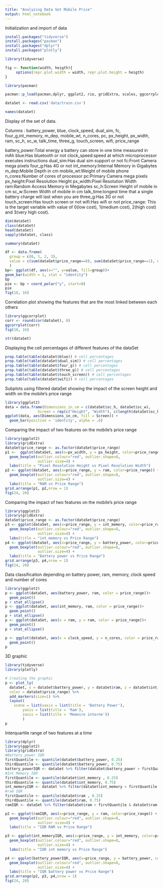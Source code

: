 ```yaml
---
title: "Analyzing Data Set Mobile Price"
output: html_notebook
---
```


Initialization and import of data

```r
install.packages("tidyverse")
install.packages("pacman")
install.packages("dplyr")
install.packages("plotly")

library(tidyverse)

fig <- function(width, heigth){
     options(repr.plot.width = width, repr.plot.height = heigth)
}

library(pacman)

pacman::p_load(pacman,dplyr, ggplot2, rio, gridExtra, scales, ggcorrplot, caret, e1071)

dataSet <- read.csv('data/train.csv')
```


```r
names(dataSet)
```

Display of the set of data.

Columns : battery_power, blue, clock_speed, dual_sim, fc, four_g,int_memory, m_dep, mobile_wt, n_cores, pc, px_height, px_width, ram, sc_h, sc_w, talk_time, three_g, touch_screen, wifi, price_range

battery_power:Total energy a battery can store in one time measured in mAh
blue:Has bluetooth or not
clock_speed:speed at which microprocessor executes instructions
dual_sim:Has dual sim support or not
fc:Front Camera mega pixels
four_g:Has 4G or not
int_memory:Internal Memory in Gigabytes
m_dep:Mobile Depth in cm
mobile_wt:Weight of mobile phone
n_cores:Number of cores of processor
pc:Primary Camera mega pixels
px_height:Pixel Resolution Height
px_width:Pixel Resolution Width
ram:Random Access Memory in Megabytes
sc_h:Screen Height of mobile in cm
sc_w:Screen Width of mobile in cm
talk_time:longest time that a single battery charge will last when you are
three_g:Has 3G or not
touch_screen:Has touch screen or not
wifi:Has wifi or not
price_range: This is the target variable with value of 0(low cost), 1(medium cost), 2(high cost) and 3(very high cost).

```r
dim(dataSet)
class(dataSet)
head(dataSet)
sapply(dataSet, class)
```


```r
summary(dataSet)
```

```r
df <- data.frame(
  group = c(0, 1, 2, 3),
  value = c(sum(dataSet$price_range==0), sum(dataSet$price_range==1), sum(dataSet$price_range==2), sum(dataSet$price_range==3))
  )
bp<- ggplot(df, aes(x="", y=value, fill=group))+
geom_bar(width = 1, stat = "identity")
bp
pie <- bp + coord_polar("y", start=0)
pie
fig(18, 16)
```

Correlation plot showing the features that are the most linked between each others
```r
library(ggcorrplot)
corr <- round(cor(dataSet), 8)
ggcorrplot(corr)
fig(18, 16)
```


```r
str(dataSet)
```

Displaying the cell percentages of different features of the dataSet
```r
prop.table(table(dataSet$blue)) # cell percentages
prop.table(table(dataSet$dual_sim)) # cell percentages
prop.table(table(dataSet$four_g)) # cell percentages
prop.table(table(dataSet$three_g)) # cell percentages
prop.table(table(dataSet$touch_screen)) # cell percentages
prop.table(table(dataSet$wifi)) # cell percentages
```


Subplots using filtered dataSet showing the impact of the screen height and width on the mobile's price range
```r
library(ggplot2)
data = data.frame(Dimensions_in_cm = c(dataSet$sc_h, dataSet$sc_w), 
               Screen = rep(c("Height", "Width"), c(length(dataSet$sc_h), length(dataSet$sc_w))))
ggplot(data, aes(Dimensions_in_cm, fill = Screen)) + 
  geom_bar(position = 'identity', alpha = .6)
```

Comparing the impact of two features on the mobile's price range
```r
library(ggplot2)
library(gridExtra)
dataSet$price_range <- as.factor(dataSet$price_range)
p1 <-  ggplot(dataSet, aes(x=px_width, y = px_height, color=price_range)) +
  geom_boxplot(outlier.colour="red", outlier.shape=8,
               outlier.size=4) +
  labs(title = "Pixel Resolution Height vs Pixel Resolution Width")
p2 <- ggplot(dataSet, aes(x=price_range, y = ram, color=price_range)) +
  geom_boxplot(outlier.colour="red", outlier.shape=8,
               outlier.size=4) +
  labs(title = "RAM vs Price Range")
grid.arrange(p1, p2,nrow = 1)
fig(24, 20)
```

Comparing the impact of two features on the mobile's price range
```r
library(ggplot2)
library(gridExtra)
dataSet$price_range <- as.factor(dataSet$price_range)
p3 <- ggplot(dataSet, aes(x=price_range, y = int_memory, color=price_range)) +
  geom_boxplot(outlier.colour="red", outlier.shape=8,
               outlier.size=4) +
  labs(title = "int_memory vs Price Range")
p4 <- ggplot(dataSet, aes(x=price_range, y = battery_power, color=price_range)) +
  geom_boxplot(outlier.colour="red", outlier.shape=8,
               outlier.size=4) +
  labs(title = "Battery power vs Price Range")
grid.arrange(p3, p4,nrow = 1)
fig(24, 20)
```


Data classification depending on battery power, ram, memory, clock speed and number of cores
```r
library(ggplot2)
p <- ggplot(dataSet, aes(battery_power, ram, color = price_range))+
  geom_point()
p + stat_ellipse()
p <- ggplot(dataSet, aes(int_memory, ram, color = price_range))+
  geom_point()
p + stat_ellipse()
p <- ggplot(dataSet, aes(x = ram, y = ram, color = price_range))+
  geom_point()
p + stat_ellipse()

p <- ggplot(dataSet, aes(x = clock_speed, y = n_cores, color = price_range))+
  geom_point()
p
```


3D graphic 
```r
library(tidyverse)
library(plotly)

# Creating the graphic
p <- plot_ly(
  dataSet, x = dataSet$battery_power, y = dataSet$ram, z = dataSet$int_memory, 
  color = dataSet$price_range) %>%
  add_markers(size=1) %>%
  layout(
    scene = list(xaxis = list(title = 'Battery Power'),
        yaxis = list(title = 'Ram'),
        zaxis = list(title = 'Memoire interne'))
        )
p
```


Interquartile range of two features at a time
```r
library(dplyr)
library(ggplot2)
library(gridExtra)
#Battery_power IQR
firstQuantile <- quantile(dataSet$battery_power, 0.25)
thirdQuantile <- quantile(dataSet$battery_power, 0.75)
battery_powerIQR <- dataSet %>% filter(dataSet$battery_power > firstQuantile & dataSet$battery_power < thirdQuantile)
#Int Memory IQR
firstQuantile <- quantile(dataSet$int_memory , 0.25)
thirdQuantile <- quantile(dataSet$int_memory, 0.75)
int_memoryIQR <- dataSet %>% filter(dataSet$int_memory > firstQuantile & dataSet$int_memory < thirdQuantile)
#ram IQR
firstQuantile <- quantile(dataSet$ram , 0.25)
thirdQuantile <- quantile(dataSet$ram, 0.75)
ramIQR <- dataSet %>% filter(dataSet$ram > firstQuantile & dataSet$ram < thirdQuantile)

p2 <- ggplot(ramIQR, aes(x=price_range, y = ram, color=price_range)) +
  geom_boxplot(outlier.colour="red", outlier.shape=8,
               outlier.size=4) +
  labs(title = "IQR RAM vs Price Range")

p3 <- ggplot(int_memoryIQR, aes(x=price_range, y = int_memory, color=price_range)) +
  geom_boxplot(outlier.colour="red", outlier.shape=8,
               outlier.size=4) +
  labs(title = "IQR int memory vs Price Range")

p4 <- ggplot(battery_powerIQR, aes(x=price_range, y = battery_power, color=price_range)) +
  geom_boxplot(outlier.colour="red", outlier.shape=8,
               outlier.size=4) +
  labs(title = "IQR battery power vs Price Range")
grid.arrange(p2, p3, p4,nrow = 1)
fig(24, 20)
```

